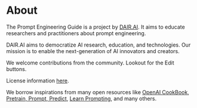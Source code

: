 # About

The Prompt Engineering Guide is a project by [DAIR.AI](https://github.com/dair-ai). It aims to educate researchers and practitioners about prompt engineering.

DAIR.AI aims to democratize AI research, education, and technologies. Our mission is to enable the next-generation of AI innovators and creators.

We welcome contributions from the community. Lookout for the Edit buttons. 

License information [here](https://github.com/dair-ai/Prompt-Engineering-Guide/blob/main/LICENSE.md).

We borrow inspirations from many open resources like [OpenAI CookBook](https://github.com/openai/openai-cookbook), [Pretrain, Prompt, Predict](http://pretrain.nlpedia.ai/), [Learn Prompting](https://learnprompting.org/), and many others.